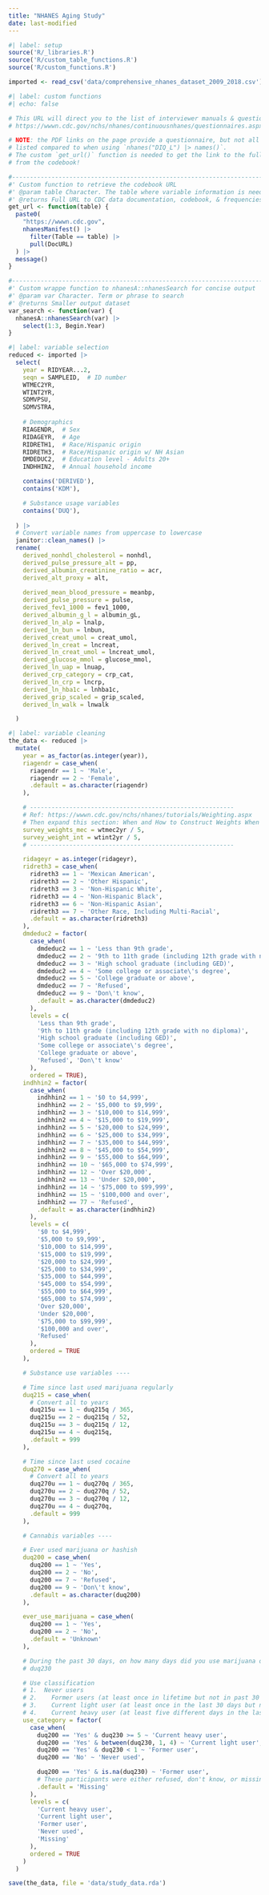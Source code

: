 ```yaml
---
title: "NHANES Aging Study"
date: last-modified
---
```



```r
#| label: setup
source('R/_libraries.R')
source('R/custom_table_functions.R')
source('R/custom_functions.R')

imported <- read_csv('data/comprehensive_nhanes_dataset_2009_2018.csv')
```

```r
#| label: custom functions
#| echo: false

# This URL will direct you to the list of interviewer manuals & questionnaire instruments
# https://wwwn.cdc.gov/nchs/nhanes/continuousnhanes/questionnaires.aspx?Cycle=2021-2023

# NOTE: the PDF links on the page provide a questionnaire, but not all variables may be 
# listed compared to when using `nhanes("DIQ_L") |> names()`.
# The custom `get_url()` function is needed to get the link to the full set of variables
# from the codebook!

#----------------------------------------------------------------------------------------
#' Custom function to retrieve the codebook URL
#' @param table Character. The table where variable information is needed.
#' @returns Full URL to CDC data documentation, codebook, & frequencies.
get_url <- function(table) {
  paste0(
    "https://wwwn.cdc.gov",
    nhanesManifest() |> 
      filter(Table == table) |> 
      pull(DocURL)
  ) |> 
  message()
}

#----------------------------------------------------------------------------------------
#' Custom wrappe function to nhanesA::nhanesSearch for concise output
#' @param var Character. Term or phrase to search
#' @returns Smaller output dataset
var_search <- function(var) {
  nhanesA::nhanesSearch(var) |> 
    select(1:3, Begin.Year)
}
```

```r
#| label: variable selection
reduced <- imported |> 
  select(
    year = RIDYEAR...2,
    seqn = SAMPLEID,  # ID number
    WTMEC2YR,
    WTINT2YR,
    SDMVPSU,
    SDMVSTRA,
    
    # Demographics
    RIAGENDR,  # Sex
    RIDAGEYR,  # Age
    RIDRETH1,  # Race/Hispanic origin
    RIDRETH3,  # Race/Hispanic origin w/ NH Asian
    DMDEDUC2,  # Education level - Adults 20+
    INDHHIN2,  # Annual household income

    contains('DERIVED'),
    contains('KDM'),

    # Substance usage variables
    contains('DUQ'),
    
  ) |> 
  # Convert variable names from uppercase to lowercase
  janitor::clean_names() |> 
  rename(
    derived_nonhdl_cholesterol = nonhdl,
    derived_pulse_pressure_alt = pp,
    derived_albumin_creatinine_ratio = acr,
    derived_alt_proxy = alt,
    
    derived_mean_blood_pressure = meanbp,
    derived_pulse_pressure = pulse,
    derived_fev1_1000 = fev1_1000,
    derived_albumin_g_l = albumin_gL,
    derived_ln_alp = lnalp,
    derived_ln_bun = lnbun,
    derived_creat_umol = creat_umol,
    derived_ln_creat = lncreat,
    derived_ln_creat_umol = lncreat_umol,
    derived_glucose_mmol = glucose_mmol,
    derived_ln_uap = lnuap,
    derived_crp_category = crp_cat,
    derived_ln_crp = lncrp,
    derived_ln_hba1c = lnhba1c,
    derived_grip_scaled = grip_scaled,
    derived_ln_walk = lnwalk

  )
```


```r
#| label: variable cleaning
the_data <- reduced |> 
  mutate(
    year = as_factor(as.integer(year)),
    riagendr = case_when(
      riagendr == 1 ~ 'Male',
      riagendr == 2 ~ 'Female',
      .default = as.character(riagendr)
    ),

    # ---------------------------------------------------------
    # Ref: https://wwwn.cdc.gov/nchs/nhanes/tutorials/Weighting.aspx
    # Then expand this section: When and How to Construct Weights When Combining Survey Cycles
    survey_weights_mec = wtmec2yr / 5,
    survey_weight_int = wtint2yr / 5,
    # ---------------------------------------------------------

    ridageyr = as.integer(ridageyr),
    ridreth3 = case_when(
      ridreth3 == 1 ~ 'Mexican American',
      ridreth3 == 2 ~ 'Other Hispanic',
      ridreth3 == 3 ~ 'Non-Hispanic White',
      ridreth3 == 4 ~ 'Non-Hispanic Black',
      ridreth3 == 6 ~ 'Non-Hispanic Asian',
      ridreth3 == 7 ~ 'Other Race, Including Multi-Racial',
      .default = as.character(ridreth3)
    ),
    dmdeduc2 = factor(
      case_when(
        dmdeduc2 == 1 ~ 'Less than 9th grade',
        dmdeduc2 == 2 ~ '9th to 11th grade (including 12th grade with no diploma)',
        dmdeduc2 == 3 ~ 'High school graduate (including GED)',
        dmdeduc2 == 4 ~ 'Some college or associate\'s degree',
        dmdeduc2 == 5 ~ 'College graduate or above',
        dmdeduc2 == 7 ~ 'Refused',
        dmdeduc2 == 9 ~ 'Don\'t know',
        .default = as.character(dmdeduc2)
      ),
      levels = c(
        'Less than 9th grade',
        '9th to 11th grade (including 12th grade with no diploma)',
        'High school graduate (including GED)',
        'Some college or associate\'s degree',
        'College graduate or above',
        'Refused', 'Don\'t know'
      ),
      ordered = TRUE),
    indhhin2 = factor(
      case_when(
        indhhin2 == 1 ~ '$0 to $4,999',
        indhhin2 == 2 ~ '$5,000 to $9,999',
        indhhin2 == 3 ~ '$10,000 to $14,999',
        indhhin2 == 4 ~ '$15,000 to $19,999',
        indhhin2 == 5 ~ '$20,000 to $24,999',
        indhhin2 == 6 ~ '$25,000 to $34,999',
        indhhin2 == 7 ~ '$35,000 to $44,999',
        indhhin2 == 8 ~ '$45,000 to $54,999',
        indhhin2 == 9 ~ '$55,000 to $64,999',
        indhhin2 == 10 ~ '$65,000 to $74,999',
        indhhin2 == 12 ~ 'Over $20,000',
        indhhin2 == 13 ~ 'Under $20,000',
        indhhin2 == 14 ~ '$75,000 to $99,999',
        indhhin2 == 15 ~ '$100,000 and over',
        indhhin2 == 77 ~ 'Refused',
        .default = as.character(indhhin2)
      ),
      levels = c(
        '$0 to $4,999',
        '$5,000 to $9,999',
        '$10,000 to $14,999',
        '$15,000 to $19,999',
        '$20,000 to $24,999',
        '$25,000 to $34,999',
        '$35,000 to $44,999',
        '$45,000 to $54,999',
        '$55,000 to $64,999',
        '$65,000 to $74,999',
        'Over $20,000',
        'Under $20,000',
        '$75,000 to $99,999',
        '$100,000 and over',
        'Refused'
      ),
      ordered = TRUE
    ),

    # Substance use variables ----

    # Time since last used marijuana regularly
    duq215 = case_when(
      # Convert all to years
      duq215u == 1 ~ duq215q / 365,
      duq215u == 2 ~ duq215q / 52,
      duq215u == 3 ~ duq215q / 12,
      duq215u == 4 ~ duq215q,
      .default = 999
    ),

    # Time since last used cocaine
    duq270 = case_when(
      # Convert all to years
      duq270u == 1 ~ duq270q / 365,
      duq270u == 2 ~ duq270q / 52,
      duq270u == 3 ~ duq270q / 12,
      duq270u == 4 ~ duq270q,
      .default = 999
    ),

    # Cannabis variables ----

    # Ever used marijuana or hashish
    duq200 = case_when(
      duq200 == 1 ~ 'Yes',
      duq200 == 2 ~ 'No',
      duq200 == 7 ~ 'Refused',
      duq200 == 9 ~ 'Don\'t know',
      .default = as.character(duq200)
    ),

    ever_use_marijuana = case_when(
      duq200 == 1 ~ 'Yes',
      duq200 == 2 ~ 'No',
      .default = 'Unknown'
    ),

    # During the past 30 days, on how many days did you use marijuana or hashish?
    # duq230

    # Use classification
    # 1.  Never users 
    # 2.	Former users (at least once in lifetime but not in past 30 days)
    # 3.	Current light user (at least once in the last 30 days but not on more than four different days)
    # 4.	Current heavy user (at least five different days in the last 30 days).
    use_category = factor(
      case_when(
        duq200 == 'Yes' & duq230 >= 5 ~ 'Current heavy user',
        duq200 == 'Yes' & between(duq230, 1, 4) ~ 'Current light user',
        duq200 == 'Yes' & duq230 < 1 ~ 'Former user',
        duq200 == 'No' ~ 'Never used',

        duq200 == 'Yes' & is.na(duq230) ~ 'Former user',
        # These participants were either refused, don't know, or missing by system
        .default = 'Missing'  
      ),
      levels = c(
        'Current heavy user',
        'Current light user',
        'Former user',
        'Never used',
        'Missing'
      ),
      ordered = TRUE
    )
  ) 

save(the_data, file = 'data/study_data.rda')
```

